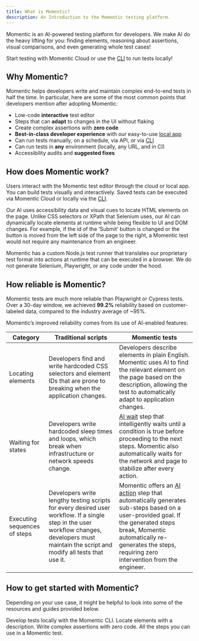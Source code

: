 ```yaml
---
title: What is Momentic?
description: An Introduction to the Momentic testing platform.
---
```


Momentic is an AI-powered testing platform for developers. We make AI do the heavy lifting for you: finding elements, reasoning about assertions, visual comparisons, and even generating whole test cases!

Start testing with Momentic Cloud or use the [CLI](/cli) to run tests locally!

## Why Momentic?

Momentic helps developers write and maintain complex end-to-end tests in half the time. In particular, here are some of the most common points that developers mention after adopting Momentic:

- Low-code **interactive** test editor
- Steps that can **adapt** to changes in the UI without flaking
- Create complex assertions with **zero code**
- **Best-in-class developer experience** with our easy-to-use [local app](/cli/starting-the-app)
- Can run tests manually, on a schedule, via API, or via [CLI](/cli)
- Can run tests in **any** environment (locally, any URL, and in CI)
- Accessibility audits and **suggested fixes**

## How does Momentic work?

Users interact with the Momentic test editor through the cloud or local app. You can build tests visually and interactively. Saved tests can be executed via Momentic Cloud or locally via the [CLI](/cli).

Our AI uses accessibility data and visual cues to locate HTML elements on the page. Unlike CSS selectors or XPath that Selenium uses, our AI can dynamically locate elements at runtime while being flexible to UI and DOM changes. For example, if the id of the ‘Submit’ button is changed or the button is moved from the left side of the page to the right, a Momentic test would not require any maintenance from an engineer.

Momentic has a custom Node.js test runner that translates our proprietary test format into actions at runtime that can be executed in a browser. We do not generate Selenium, Playwright, or any code under the hood.

## How reliable is Momentic?

Momentic tests are much more reliable than Playwright or Cypress tests. Over a 30-day window, we achieved **99.2%** reliability based on customer-labeled data, compared to the industry average of ~95%.

Momentic’s improved reliability comes from its use of AI-enabled features:

| Category                     | Traditional scripts                                                                                                                                                                            | Momentic tests                                                                                                                                                                                                                                          |
| ---------------------------- | ---------------------------------------------------------------------------------------------------------------------------------------------------------------------------------------------- | ------------------------------------------------------------------------------------------------------------------------------------------------------------------------------------------------------------------------------------------------------- |
| Locating elements            | Developers find and write hardcoded CSS selectors and element IDs that are prone to breaking when the application changes.                                                                     | Developers describe elements in plain English. Momentic uses AI to find the relevant element on the page based on the description, allowing the test to automatically adapt to application changes.                                                     |
| Waiting for states           | Developers write hardcoded sleep times and loops, which break when infrastructure or network speeds change.                                                                                    | [AI wait](/steps/ai-wait) step that intelligently waits until a condition is true before proceeding to the next steps. Momentic also automatically waits for the network and page to stabilize after every action.                                      |
| Executing sequences of steps | Developers write lengthy testing scripts for every desired user workflow. If a single step in the user workflow changes, developers must maintain the script and modify all tests that use it. | Momentic offers an [AI action](/steps/ai-action) step that automatically generates sub-steps based on a user-provided goal. If the generated steps break, Momentic automatically re-generates the steps, requiring zero intervention from the engineer. |

## How to get started with Momentic?

Depending on your use case, it might be helpful to look into some of the resources and guides provided below.

<CardGroup cols={2}>
  <Card href="/cli" title="CLI" icon="square-terminal">
    Develop tests locally with the Momentic CLI.
  </Card>
  <Card
    href="/platform/locating-elements"
    title="Locating elements"
    icon="bullseye"
  >
    Locate elements with a description.
  </Card>
  <Card
    href="/platform/crafting-assertions"
    title="Writing assertions"
    icon="check-double"
  >
    Write complex assertions with zero code.
  </Card>
  <Card href="/steps" title="Steps" icon="stairs">
    All the steps you can use in a Momentic test.
  </Card>
</CardGroup>
